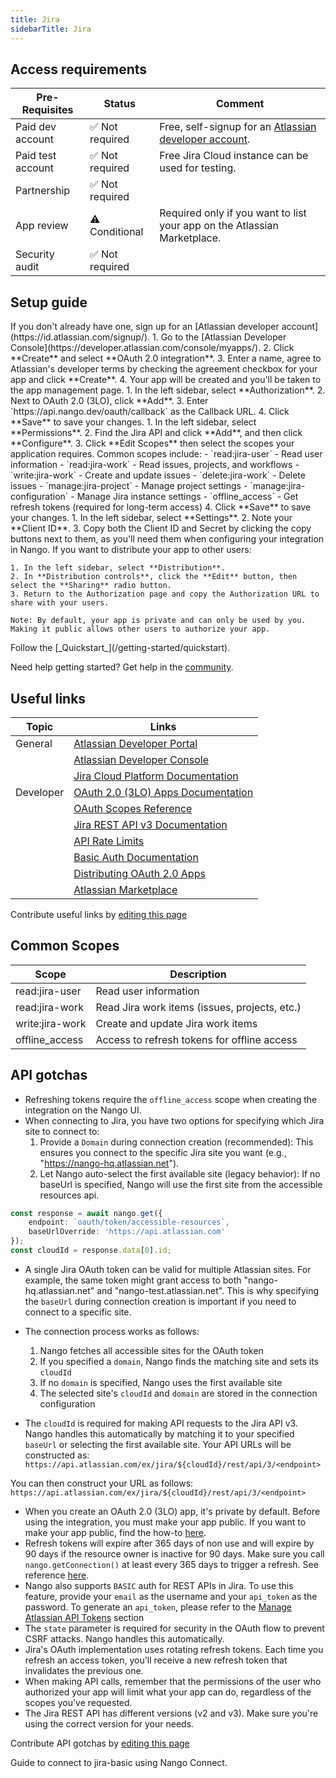 ```yaml
---
title: Jira
sidebarTitle: Jira
---
```



<Overview />
<PreBuiltTooling />
<PreBuiltUseCases />

## Access requirements
| Pre-Requisites | Status | Comment|
| - | - | - |
| Paid dev account | ✅ Not required | Free, self-signup for an [Atlassian developer account](https://developer.atlassian.com/). |
| Paid test account | ✅ Not required | Free Jira Cloud instance can be used for testing. |
| Partnership | ✅ Not required | |
| App review | ⚠️ Conditional | Required only if you want to list your app on the Atlassian Marketplace. |
| Security audit | ✅ Not required | |


## Setup guide

<Steps>
  <Step title="Create an Atlassian developer account">
    If you don't already have one, sign up for an [Atlassian developer account](https://id.atlassian.com/signup/).
  </Step>
  <Step title="Create a new OAuth 2.0 (3LO) app">
    1. Go to the [Atlassian Developer Console](https://developer.atlassian.com/console/myapps/).
    2. Click **Create** and select **OAuth 2.0 integration**.
    3. Enter a name, agree to Atlassian's developer terms by checking the agreement checkbox for your app and click **Create**.
    4. Your app will be created and you'll be taken to the app management page.
  </Step>
  <Step title="Configure OAuth 2.0 (3LO)">
    1. In the left sidebar, select **Authorization**.
    2. Next to OAuth 2.0 (3LO), click **Add**.
    3. Enter `https://api.nango.dev/oauth/callback` as the Callback URL.
    4. Click **Save** to save your changes.
  </Step>
  <Step title="Add API permissions">
    1. In the left sidebar, select **Permissions**.
    2. Find the Jira API and click **Add**, and then click **Configure**.
    3. Click **Edit Scopes** then select the scopes your application requires. Common scopes include:
       - `read:jira-user` - Read user information
       - `read:jira-work` - Read issues, projects, and workflows
       - `write:jira-work` - Create and update issues
       - `delete:jira-work` - Delete issues
       - `manage:jira-project` - Manage project settings
       - `manage:jira-configuration` - Manage Jira instance settings
       - `offline_access` - Get refresh tokens (required for long-term access)
    4. Click **Save** to save your changes.
  </Step>
  <Step title="Obtain your client credentials">
    1. In the left sidebar, select **Settings**.
    2. Note your **Client ID**.
    3. Copy both the Client ID and Secret by clicking the copy buttons next to them, as you'll need them when configuring your integration in Nango.
  </Step>
  <Step title="Make your app available to users (optional)">
    If you want to distribute your app to other users:

    1. In the left sidebar, select **Distribution**.
    2. In **Distribution controls**, click the **Edit** button, then select the **Sharing** radio button.
    3. Return to the Authorization page and copy the Authorization URL to share with your users.

    Note: By default, your app is private and can only be used by you. Making it public allows other users to authorize your app.
  </Step>
  <Step title="Next">
    Follow the [_Quickstart_](/getting-started/quickstart).
  </Step>
</Steps>

<Tip>Need help getting started? Get help in the [community](https://nango.dev/slack).</Tip>


## Useful links

| Topic | Links |
| - | - |
| General | [Atlassian Developer Portal](https://developer.atlassian.com/) |
| | [Atlassian Developer Console](https://developer.atlassian.com/console/myapps/) |
| | [Jira Cloud Platform Documentation](https://developer.atlassian.com/cloud/jira/platform/) |
| Developer | [OAuth 2.0 (3LO) Apps Documentation](https://developer.atlassian.com/cloud/jira/platform/oauth-2-3lo-apps/) |
| | [OAuth Scopes Reference](https://developer.atlassian.com/cloud/jira/platform/scopes-for-oauth-2-3LO-and-forge-apps/) |
| | [Jira REST API v3 Documentation](https://developer.atlassian.com/cloud/jira/platform/rest/v3/intro/) |
| | [API Rate Limits](https://developer.atlassian.com/cloud/jira/platform/rate-limiting/) |
| | [Basic Auth Documentation](https://developer.atlassian.com/cloud/jira/platform/basic-auth-for-rest-apis/) |
| | [Distributing OAuth 2.0 Apps](https://developer.atlassian.com/cloud/jira/platform/oauth-2-3lo-apps/#distributing-your-oauth-2-0--3lo--apps) |
| | [Atlassian Marketplace](https://marketplace.atlassian.com/) |

<Note>Contribute useful links by [editing this page](https://github.com/nangohq/nango/tree/master/docs-v2/integrations/all/jira.mdx)</Note>

## Common Scopes

| Scope | Description |
| ----- | ----------- |
| read:jira-user | Read user information |
| read:jira-work | Read Jira work items (issues, projects, etc.) |
| write:jira-work | Create and update Jira work items |
| offline_access | Access to refresh tokens for offline access |


## API gotchas

-   Refreshing tokens require the `offline_access` scope when creating the integration on the Nango UI.
-   When connecting to Jira, you have two options for specifying which Jira site to connect to:
    1. Provide a `Domain` during connection creation (recommended): This ensures you connect to the specific Jira site you want (e.g., "https://nango-hq.atlassian.net").
    2. Let Nango auto-select the first available site (legacy behavior): If no baseUrl is specified, Nango will use the first site from the accessible resources api.

```ts
const response = await nango.get({
    endpoint: `oauth/token/accessible-resources`,
    baseUrlOverride: 'https://api.atlassian.com'
});
const cloudId = response.data[0].id;
```

-   A single Jira OAuth token can be valid for multiple Atlassian sites. For example, the same token might grant access to both "nango-hq.atlassian.net" and "nango-test.atlassian.net". This is why specifying the `baseUrl` during connection creation is important if you need to connect to a specific site.

-   The connection process works as follows:
    1. Nango fetches all accessible sites for the OAuth token
    2. If you specified a `domain`, Nango finds the matching site and sets its `cloudId`
    3. If no `domain` is specified, Nango uses the first available site
    4. The selected site's `cloudId` and `domain` are stored in the connection configuration
-   The `cloudId` is required for making API requests to the Jira API v3. Nango handles this automatically by matching it to your specified `baseUrl` or selecting the first available site. Your API URLs will be constructed as: `https://api.atlassian.com/ex/jira/${cloudId}/rest/api/3/<endpoint>`

You can then construct your URL as follows: `https://api.atlassian.com/ex/jira/${cloudId}/rest/api/3/<endpoint>`

-   When you create an OAuth 2.0 (3LO) app, it's private by default. Before using the integration, you must make your app public. If you want to make your app public, find the how-to [here](https://developer.atlassian.com/cloud/jira/platform/oauth-2-3lo-apps/#distributing-your-oauth-2-0--3lo--apps).
-   Refresh tokens will expire after 365 days of non use and will expire by 90 days if the resource owner is inactive for 90 days. Make sure you call `nango.getConnection()` at least every 365 days to trigger a refresh. See reference [here](https://developer.atlassian.com/cloud/jira/platform/oauth-2-3lo-apps/#how-do-i-get-a-new-access-token--if-my-access-token-expires-or-is-revoked-).
-   Nango also supports `BASIC` auth for REST APIs in Jira. To use this feature, provide your `email` as the username and your `api_token` as the password. To generate an `api_token`, please refer to the [Manage Atlassian API Tokens](https://support.atlassian.com/atlassian-account/docs/manage-api-tokens-for-your-atlassian-account/) section
-   The `state` parameter is required for security in the OAuth flow to prevent CSRF attacks. Nango handles this automatically.
-   Jira's OAuth implementation uses rotating refresh tokens. Each time you refresh an access token, you'll receive a new refresh token that invalidates the previous one.
-   When making API calls, remember that the permissions of the user who authorized your app will limit what your app can do, regardless of the scopes you've requested.
-   The Jira REST API has different versions (v2 and v3). Make sure you're using the correct version for your needs.

<Note>Contribute API gotchas by [editing this page](https://github.com/nangohq/nango/tree/master/docs-v2/integrations/all/jira.mdx)</Note>

<Card title="Connect to jira-basic" icon="link" href="/integrations/all/jira-basic/connect" horizontal>
  Guide to connect to jira-basic using Nango Connect.
</Card>

